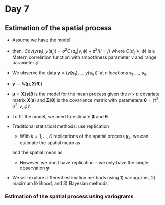# Day 7

## Estimation of the spatial process

* Assume we have the model

\begin{align*}
y(\mathbf{s}) & = \mu(\mathbf{s}) + \eta(\mathbf{s}) + \varepsilon(\mathbf{s}) 
\end{align*}

* then, $Cov \left( y(\mathbf{s}_i),  y(\mathbf{s}_j ) \right) = \sigma^2 C(d_{ij} | \nu, \phi) + \tau^2 I\{i = j\}$ where $C(d_{ij} | \nu, \phi)$ is a Matern correlation function with smoothness parameter $\nu$ and range parameter $\phi$.

* We observe the data $\mathbf{y} = (y(\mathbf{s}_1), \ldots, y(\mathbf{s}_n))'$ at $n$ locations $\mathbf{s}_1, \ldots, \mathbf{s}_n$.

* $\mathbf{y} \sim N(\boldsymbol{\mu}, \boldsymbol{\Sigma}(\boldsymbol{\theta}))$.

* $\boldsymbol{\mu} = \mathbf{X}\left( \mathbf{s} \right) \boldsymbol{\beta}$ is the model for the mean process given the $n \times p$ covariate matrix $\mathbf{X}(\mathbf{s})$ and $\boldsymbol{\Sigma}(\boldsymbol{\theta})$ is the covariance matrix with parameters $\boldsymbol{\theta} = (\tau^2, \sigma^2, \nu, \phi)'$.

* To fit the model, we need to estimate $\boldsymbol{\beta}$ and $\boldsymbol{\theta}$.

* Traditional statistical methods: use replication
    * With $k = 1, \ldots, K$ replications of the spatial process $\mathbf{y}_k$, we can estimate the spatial mean as 
    
    \begin{align*}
    \widehat{\boldsymbol{\mu}} = \frac{1}{K} \sum_{k=1}^K \mathbf{y}_k
    \end{align*}
    
    and the spatial mean as
    
    \begin{align*}
    \widehat{\boldsymbol{\Sigma}} = \frac{1}{K} \sum_{k=1}^K \left( \mathbf{y}_k - \widehat{\boldsymbol{\mu}} \right) \left( \mathbf{y}_k - \widehat{\boldsymbol{\mu}} \right)'
    \end{align*}
    
    * However, we don't have replication -- we only have the single observation $\mathbf{y}$.
        
* We will explore different estimation methods using 1) variograms, 2) maximum liklihood, and 3) Bayesian methods


### Estimation of the spatial process using variograms




